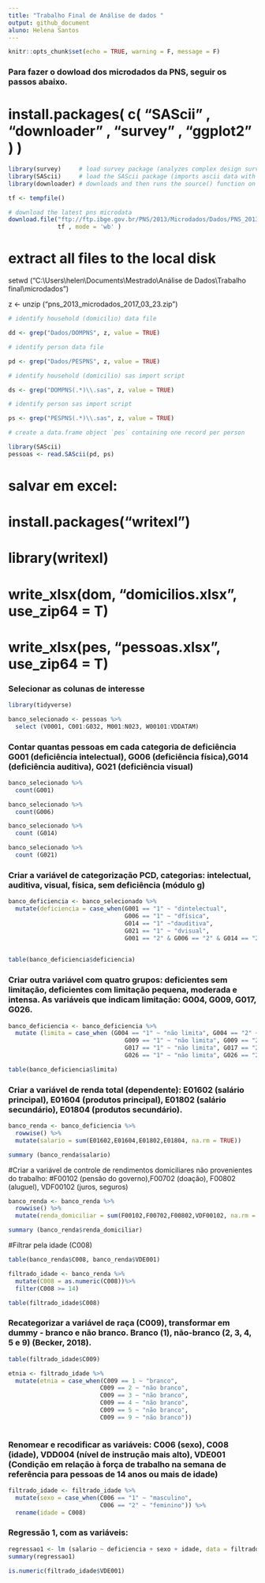 ---
title: "Trabalho Final de Análise de dados "
output: github_document
aluno: Helena Santos
---

```{r setup, include=FALSE}
knitr::opts_chunk$set(echo = TRUE, warning = F, message = F)
```

### Para fazer o dowload dos microdados da PNS, seguir os passos abaixo. 

# install.packages( c( "SAScii" , "downloader" , "survey" , "ggplot2" ) )

```{r}
library(survey) 	# load survey package (analyzes complex design surveys)
library(SAScii) 	# load the SAScii package (imports ascii data with a SAS script)
library(downloader)	# downloads and then runs the source() function on scripts from github

tf <- tempfile()

# download the latest pns microdata
download.file("ftp://ftp.ibge.gov.br/PNS/2013/Microdados/Dados/PNS_2013.zip" , 
              tf , mode = 'wb' )
```

# extract all files to the local disk
setwd ("C:\\Users\\helen\\Documents\\Mestrado\\Análise de Dados\\Trabalho final\\microdados")

z <- unzip ("pns_2013_microdados_2017_03_23.zip")

```{r}
# identify household (domicilio) data file

dd <- grep("Dados/DOMPNS", z, value = TRUE)

# identify person data file

pd <- grep("Dados/PESPNS", z, value = TRUE)

# identify household (domicilio) sas import script

ds <- grep("DOMPNS(.*)\\.sas", z, value = TRUE)

# identify person sas import script

ps <- grep("PESPNS(.*)\\.sas", z, value = TRUE)

# create a data.frame object `pes` containing one record per person

library(SAScii)
pessoas <- read.SAScii(pd, ps)

```

# salvar em excel:

# install.packages("writexl")
# library(writexl)

# write_xlsx(dom, "domicilios.xlsx", use_zip64 = T)
# write_xlsx(pes, "pessoas.xlsx", use_zip64 = T)

### Selecionar as colunas de interesse

```{r}

library(tidyverse)

banco_selecionado <- pessoas %>%
  select (V0001, C001:G032, M001:N023, W00101:VDDATAM)

```

### Contar quantas pessoas em cada categoria de deficiência G001 (deficiência intelectual), G006 (deficiência física),G014 (deficiência auditiva), G021 (deficiência visual)

```{r}
banco_selecionado %>%
  count(G001)

banco_selecionado %>%
  count(G006)

banco_selecionado %>%
  count (G014)

banco_selecionado %>%
  count (G021)


``` 

### Criar a variável de categorização PCD, categorias: intelectual, auditiva, visual, física, sem deficiência (módulo g)

```{r}

banco_deficiencia <- banco_selecionado %>%
  mutate(deficiencia = case_when(G001 == "1" ~ "dintelectual", 
                                 G006 == "1" ~ "dfísica",
                                 G014 == "1" ~"dauditiva", 
                                 G021 == "1" ~ "dvisual",
                                 G001 == "2" & G006 == "2" & G014 == "2" & G021 == "2" ~ "nenhuma"))
  

table(banco_deficiencia$deficiencia)

```

### Criar outra variável com quatro grupos: deficientes sem limitação, deficientes com limitação pequena, moderada e intensa. As variáveis que indicam limitação: G004, G009, G017, G026. 

```{r}

banco_deficiencia <- banco_deficiencia %>%
  mutate (limita = case_when (G004 == "1" ~ "não limita", G004 == "2" ~ "um pouco", G004 == "3" ~ "moderadamente", G004 == "4" ~ "intensamente", G004 == "5" ~ "intensamente", 
                                 G009 == "1" ~ "não limita", G009 == "2" ~ "um pouco", G009 == "3" ~ "moderadamente", G009 == "4" ~ "intensamente", G009 == "5" ~ "intensamente", 
                                 G017 == "1" ~ "não limita", G017 == "2" ~ "um pouco", G017 == "3" ~ "moderadamente", G017 == "4" ~ "intensamente", G017 == "5" ~ "intensamente",
                                 G026 == "1" ~ "não limita", G026 == "2" ~ "um pouco", G026 == "3" ~ "moderadamente", G026 == "4" ~ "intensamente", G026 == "5" ~ "intensamente")) 

table(banco_deficiencia$limita)

```

### Criar a variável de renda total (dependente): E01602 (salário principal), E01604 (produtos principal), E01802 (salário secundário), E01804 (produtos secundário).

```{r}

banco_renda <- banco_deficiencia %>% 
  rowwise() %>% 
  mutate(salario = sum(E01602,E01604,E01802,E01804, na.rm = TRUE))

summary (banco_renda$salario)

```

#Criar a variável de controle de rendimentos domiciliares não provenientes do trabalho: 
#F00102 (pensão do governo),F00702 (doação), F00802 (aluguel), VDF00102 (juros, seguros)

```{r}

banco_renda <- banco_renda %>%
  rowwise() %>% 
  mutate(renda_domiciliar = sum(F00102,F00702,F00802,VDF00102, na.rm = TRUE))

summary (banco_renda$renda_domiciliar)


```

#Filtrar pela idade (C008)

```{r} 

table(banco_renda$C008, banco_renda$VDE001)

filtrado_idade <- banco_renda %>%
  mutate(C008 = as.numeric(C008))%>%
  filter(C008 >= 14)

table(filtrado_idade$C008)

```

### Recategorizar a variável de raça (C009), transformar em dummy - branco e não branco. Branco (1), não-branco (2, 3, 4, 5 e 9) (Becker, 2018). 

```{r}

table(filtrado_idade$C009)

etnia <- filtrado_idade %>% 
  mutate(etnia = case_when(C009 == 1 ~ "branco",
                          C009 == 2 ~ "não branco", 
                          C009 == 3 ~ "não branco",
                          C009 == 4 ~ "não branco",
                          C009 == 5 ~ "não branco",
                          C009 == 9 ~ "não branco"))



```

### Renomear e recodificar as variáveis: C006 (sexo), C008 (idade), VDD004 (nível de instrução mais alto), VDE001 (Condição em relação à força de trabalho na semana de referência para pessoas de 14 anos ou mais de idade)

```{r}
filtrado_idade <- filtrado_idade %>%
  mutate(sexo = case_when(C006 == "1" ~ "masculino",
                          C006 == "2" ~ "feminino")) %>%
  rename(idade = C008)

``` 

### Regressão 1, com as variáveis:  

```{r}

regressao1 <- lm (salario ~ deficiencia + sexo + idade, data = filtrado_idade)
summary(regressao1)

is.numeric(filtrado_idade$VDE001)


```


